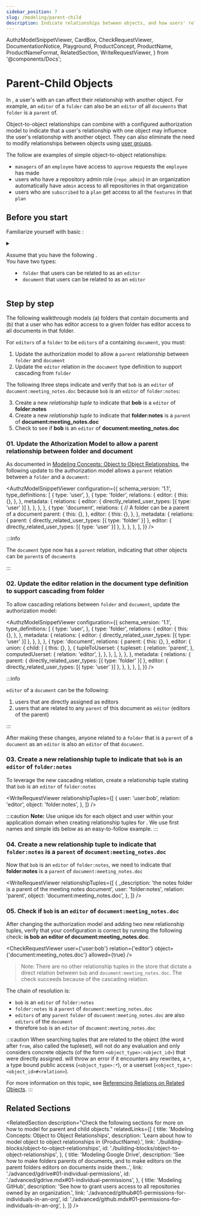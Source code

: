 ```yaml
---
sidebar_position: 7
slug: /modeling/parent-child
description: Indicate relationships between objects, and how users' relationships to one object can affect their relationship with another
---
```


  AuthzModelSnippetViewer,
  CardBox,
  CheckRequestViewer,
  DocumentationNotice,
  Playground,
  ProductConcept,
  ProductName,
  ProductNameFormat,
  RelatedSection,
  WriteRequestViewer,
} from '@components/Docs';

# Parent-Child Objects

<DocumentationNotice />

In <ProductName format={ProductNameFormat.ShortForm}/>, a user's <ProductConcept section="what-is-a-relationship" linkName="relationship" /> with an <ProductConcept section="what-is-an-object" linkName="object" /> can affect their relationship with another object. For example, an `editor` of a `folder` can also be an `editor` of all `documents` that `folder` is a `parent` of.

<CardBox title="When to use" appearance="filled">

Object-to-object relationships can combine with a configured authorization model to indicate that a user's relationship with one object may influence the user's relationship with another object. They can also eliminate the need to modify relationships between objects using [user groups](./user-groups.mdx#03-assign-the-team-members-a-relation-to-an-object).

The follow are examples of simple object-to-object relationships:

- `managers` of an `employee` have access to `approve` requests the `employee` has made
- users who have a repository admin role (`repo_admin`) in an organization automatically have `admin` access to all repositories in that organization
- users who are `subscribed` to a `plan` get access to all the `features` in that `plan`

</CardBox>

## Before you start

Familiarize yourself with basic <ProductConcept />:

<details>
<summary>

Assume that you have the following <ProductConcept section="what-is-an-authorization-model" linkName="authorization model" />.<br />
You have two types:

- `folder` that users can be related to as an `editor`
- `document` that users can be related to as an `editor`

</summary>

<AuthzModelSnippetViewer
  configuration={{
    schema_version: '1.1',
    type_definitions: [
      {
        type: 'user',
      },
      {
        type: 'folder',
        relations: {
          editor: {
            this: {},
          },
        },
        metadata: {
          relations: {
            editor: { directly_related_user_types: [{ type: 'user' }] },
          },
        },
      },
      {
        type: 'document',
        relations: {
          editor: {
            this: {},
          },
        },
        metadata: {
          relations: {
            editor: { directly_related_user_types: [{ type: 'user' }] },
          },
        },
      },
    ],
  }}
/>

<hr />

In addition:

### Direct access

Creating an authorization model and a relationship tuple can grant a user access to an object. To learn more, [read about Direct Access](./direct-access.mdx)

### <ProductName format={ProductNameFormat.ShortForm}/> concepts

- A <ProductConcept section="what-is-a-type" linkName="Type" />: a class of objects that have similar characteristics
- A <ProductConcept section="what-is-a-user" linkName="User" />: an entity in the system that can be related to an object
- A <ProductConcept section="what-is-a-relation" linkName="Relation" />: a string defined in the type definition of an authorization model that defines the possibility of a relationship between an object of the same type as the type definition and a user in the system
- An <ProductConcept section="what-is-an-object" linkName="Object" />: represents an entity in the system. Users' relationships to it can be define through relationship tuples and the authorization model
- A <ProductConcept section="what-is-a-relationship-tuple" linkName="Relationship Tuple" />: a group stored in <ProductName format={ProductNameFormat.ShortForm}/> that consists of a user, a relation, and an object 
- [Union Operator](../configuration-language.mdx#the-union-operator): can be used to indicate that the user has multiple ways of being related to an object

</details>

<Playground />

## Step by step

The following walkthrough models (a) folders that contain documents and (b) that a user who has editor access to a given folder has editor access to all documents in that folder.

For `editors` of a `folder` to be `editors` of a containing `document`, you must:

1. Update the authorization model to allow a `parent` relationship between `folder` and `document`
2. Update the `editor` relation in the `document` type definition to support cascading from `folder`

The following three steps indicate and verify that `bob` is an `editor` of `document:meeting_notes.doc` because `bob` is an `editor` of `folder:notes`:

3. Create a new _relationship tuple_ to indicate that **bob** is a `editor` of **folder:notes**
4. Create a new _relationship tuple_ to indicate that **folder:notes** is a `parent` of **document:meeting_notes.doc**
5. Check to see if **bob** is an `editor` of **document:meeting_notes.doc**

### 01. Update the Athorization Model to allow a parent relationship between folder and document

As documented in [Modeling Concepts: Object to Object Relationships](./building-blocks/object-to-object-relationships.mdx), the following update to the authorization model allows a `parent` relation between a `folder` and a `document`:

<AuthzModelSnippetViewer
  configuration={{
    schema_version: '1.1',
    type_definitions: [
      {
        type: 'user',
      },
      {
        type: 'folder',
        relations: {
          editor: {
            this: {},
          },
        },
        metadata: {
          relations: {
            editor: { directly_related_user_types: [{ type: 'user' }] },
          },
        },
      },
      {
        type: 'document',
        relations: {
          // A folder can be a parent of a document
          parent: {
            this: {},
          },
          editor: {
            this: {},
          },
        },
        metadata: {
          relations: {
            parent: { directly_related_user_types: [{ type: 'folder' }] },
            editor: { directly_related_user_types: [{ type: 'user' }] },
          },
        },
      },
    ],
  }}
/>

:::info

The `document` type now has a `parent` relation, indicating that other objects can be `parent`s of `document`s

:::

### 02. Update the editor relation in the document type definition to support cascading from folder

To allow cascading relations between `folder` and `document`, update the authorization model:

<AuthzModelSnippetViewer
  configuration={{
    schema_version: '1.1',
    type_definitions: [
      {
        type: 'user',
      },
      {
        type: 'folder',
        relations: {
          editor: {
            this: {},
          },
        },
        metadata: {
          relations: {
            editor: { directly_related_user_types: [{ type: 'user' }] },
          },
        },
      },
      {
        type: 'document',
        relations: {
          parent: {
            this: {},
          },
          editor: {
            union: {
              child: [
                {
                  this: {},
                },
                {
                  tupleToUserset: {
                    tupleset: {
                      relation: 'parent',
                    },
                    computedUserset: {
                      relation: 'editor',
                    },
                  },
                },
              ],
            },
          },
        },
        metadata: {
          relations: {
            parent: { directly_related_user_types: [{ type: 'folder' }] },
            editor: { directly_related_user_types: [{ type: 'user' }] },
          },
        },
      },
    ],
  }}
/>

:::info

`editor` of a `document` can be the following:

1. users that are directly assigned as editors
2. users that are related to any `parent` of this document as `editor` (editors of the parent)

:::

After making these changes, anyone related to a `folder` that is a `parent` of a `document` as an `editor` is also an `editor` of that `document`.

### 03. Create a new relationship tuple to indicate that `bob` is an `editor` of `folder:notes`

To leverage the new cascading relation, create a relationship tuple stating that `bob` is an `editor` of `folder:notes`

<WriteRequestViewer
  relationshipTuples={[
    {
      user: 'user:bob',
      relation: 'editor',
      object: 'folder:notes',
    },
  ]}
/>

:::caution
**Note:** Use unique ids for each object and user within your application domain when creating relationship tuples for <ProductName format={ProductNameFormat.LongForm}/>. We use first names and simple ids below as an easy-to-follow example.
:::

### 04. Create a new relationship tuple to indicate that `folder:notes` is a `parent` of `document:meeting_notes.doc`

Now that `bob` is an `editor` of `folder:notes`, we need to indicate that **folder:notes** is a `parent` of `document:meeting_notes.doc`

<WriteRequestViewer
  relationshipTuples={[
    {
      _description: 'the notes folder is a parent of the meeting notes document',
      user: 'folder:notes',
      relation: 'parent',
      object: 'document:meeting_notes.doc',
    },
  ]}
/>

### 05. Check if `bob` is an `editor` of `document:meeting_notes.doc`

After changing the authorization model and adding two new relationship tuples, verify that your configuration is correct by running the following check: **is bob an editor of document:meeting_notes.doc**.

<CheckRequestViewer user={'user:bob'} relation={'editor'} object={'document:meeting_notes.doc'} allowed={true} />

> Note: There are no other relationship tuples in the store that dictate a direct relation between `bob` and `document:meeting_notes.doc`. The check succeeds because of the cascading relation.

The chain of resolution is:

- `bob` is an `editor` of `folder:notes`
- `folder:notes` is a `parent` of `document:meeting_notes.doc`
- `editors` of any `parent` `folder` of `document:meeting_notes.doc` are also `editors` of the `document`
- therefore `bob` is an `editor` of `document:meeting_notes.doc`

:::caution
When searching tuples that are related to the object (the word after `from`, also called the tupleset), <ProductName format={ProductNameFormat.LongForm}/> will not do any evaluation and only considers concrete objects (of the form `<object_type>:<object_id>`) that were directly assigned. <ProductName format={ProductNameFormat.LongForm}/> will throw an error if it encounters any rewrites, a `*`, a type bound public access (`<object_type>:*`), or a userset (`<object_type>:<object_id>#<relation>`).

For more information on this topic, see [Referencing Relations on Related Objects](../configuration-language.mdx#referencing-relations-on-related-objects).
:::

## Related Sections

<RelatedSection
  description="Check the following sections for more on how to model for parent and child objects."
  relatedLinks={[
    {
      title: 'Modeling Concepts: Object to Object Relationships',
      description: 'Learn about how to model object to object relationships in {ProductName}.',
      link: './building-blocks/object-to-object-relationships',
      id: './building-blocks/object-to-object-relationships',
    },
    {
      title: 'Modeling Google Drive',
      description:
        'See how to make folders parents of documents, and to make editors on the parent folders editors on documents inside them..',
      link: './advanced/gdrive#01-individual-permissions',
      id: './advanced/gdrive.mdx#01-individual-permissions',
    },
    {
      title: 'Modeling GitHub',
      description: 'See how to grant users access to all repositories owned by an organization.',
      link: './advanced/github#01-permissions-for-individuals-in-an-org',
      id: './advanced/github.mdx#01-permissions-for-individuals-in-an-org',
    },
  ]}
/>
